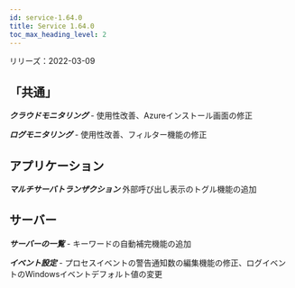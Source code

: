 ```yaml
---
id: service-1.64.0
title: Service 1.64.0
toc_max_heading_level: 2
---
```



リリーズ：2022-03-09

## 「共通」

**_クラウドモニタリング_** - 使用性改善、Azureインストール画面の修正

**_ログモニタリング_** - 使用性改善、フィルター機能の修正

## アプリケーション

**_マルチサーバトランザクション_** 外部呼び出し表示のトグル機能の追加

## サーバー

**_サーバーの一覧_** - キーワードの自動補完機能の追加

**_イベント設定_** - プロセスイベントの警告通知数の編集機能の修正、ログイベントのWindowsイベントデフォルト値の変更 
